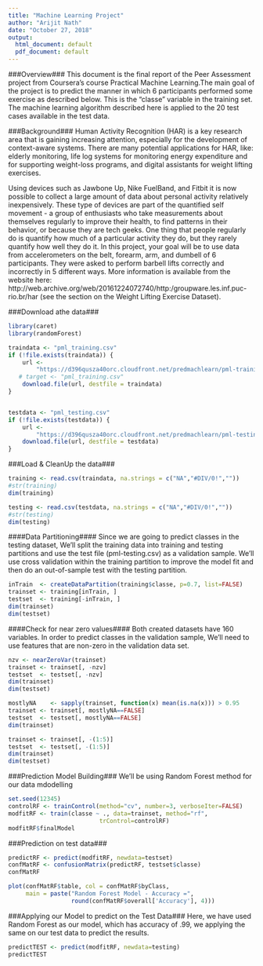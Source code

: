 ---
title: "Machine Learning Project"
author: "Arijit Nath"
date: "October 27, 2018"
output:
  html_document: default
  pdf_document: default
---
###Overview###
This document is the final report of the Peer Assessment project from Coursera's course Practical Machine Learning.The main goal of the project is to predict the manner in which 6 participants performed some exercise as described below. This is the "classe" variable in the training set. The machine learning algorithm described here is applied to the 20 test cases available in the test data.

###Background###
Human Activity Recognition (HAR) is a key research area that is gaining increasing attention, especially for the development of context-aware systems. There are many potential applications for HAR, like: elderly monitoring, life log systems for monitoring energy expenditure and for supporting weight-loss programs, and digital assistants for weight lifting exercises. 

Using devices such as Jawbone Up, Nike FuelBand, and Fitbit it is now possible to collect a large amount of data about personal activity relatively inexpensively. These type of devices are part of the quantified self movement - a group of enthusiasts who take measurements about themselves regularly to improve their health, to find patterns in their behavior, or because they are tech geeks. One thing that people regularly do is quantify how much of a particular activity they do, but they rarely quantify how well they do it. In this project, your goal will be to use data from accelerometers on the belt, forearm, arm, and dumbell of 6 participants. They were asked to perform barbell lifts correctly and incorrectly in 5 different ways. More information is available from the website here: http://web.archive.org/web/20161224072740/http:/groupware.les.inf.puc-rio.br/har (see the section on the Weight Lifting Exercise Dataset).

###Download athe data###
```{r, message=FALSE, warning=FALSE}
library(caret)
library(randomForest)

traindata <- "pml_training.csv"
if (!file.exists(traindata)) {
    url <-
        "https://d396qusza40orc.cloudfront.net/predmachlearn/pml-training.csv"
   # target <- "pml_training.csv"
    download.file(url, destfile = traindata)
}


testdata <- "pml_testing.csv"
if (!file.exists(testdata)) {
    url <-
        "https://d396qusza40orc.cloudfront.net/predmachlearn/pml-testing.csv"
    download.file(url, destfile = testdata)
}

```

###Load & CleanUp the data###
```{r}
training <- read.csv(traindata, na.strings = c("NA","#DIV/0!",""))
#str(training)
dim(training)

testing <- read.csv(testdata, na.strings = c("NA","#DIV/0!",""))
#str(testing)
dim(testing)
```

####Data Partitioning####
Since we are going to predict classes in the testing dataset, We'll split the training data into training and testing partitions and use the test file (pml-testing.csv) as a validation sample. We'll use cross validation within the training partition to improve the model fit and then do an out-of-sample test with the testing partition.

```{r}
inTrain  <- createDataPartition(training$classe, p=0.7, list=FALSE)
trainset <- training[inTrain, ]
testset  <- training[-inTrain, ]
dim(trainset)
dim(testset)
```

####Check for near zero values####
Both created datasets have 160 variables. In order to predict classes in the validation sample, We'll need to use features that are non-zero in the validation data set.

```{r}
nzv <- nearZeroVar(trainset)
trainset <- trainset[, -nzv]
testset  <- testset[, -nzv]
dim(trainset)
dim(testset)
```

```{r}
mostlyNA    <- sapply(trainset, function(x) mean(is.na(x))) > 0.95
trainset <- trainset[, mostlyNA==FALSE]
testset  <- testset[, mostlyNA==FALSE]
dim(trainset)

trainset <- trainset[, -(1:5)]
testset  <- testset[, -(1:5)]
dim(trainset)
dim(testset)
```

###Prediction Model Building###
We'll be using Random Forest method for our data mdodelling
```{r}
set.seed(12345)
controlRF <- trainControl(method="cv", number=3, verboseIter=FALSE)
modfitRF <- train(classe ~ ., data=trainset, method="rf",
                          trControl=controlRF)
modfitRF$finalModel
```

###Prediction on test data###
```{r}
predictRF <- predict(modfitRF, newdata=testset)
confMatRF <- confusionMatrix(predictRF, testset$classe)
confMatRF
```

```{r}
plot(confMatRF$table, col = confMatRF$byClass, 
     main = paste("Random Forest Model - Accuracy =",
                  round(confMatRF$overall['Accuracy'], 4)))
```

###Applying our Model to predict on the Test Data###
Here, we have used Random Forest as our model, which has accuracy of .99, we applying the same on our test data to predict the results.
```{r}
predictTEST <- predict(modfitRF, newdata=testing)
predictTEST
```